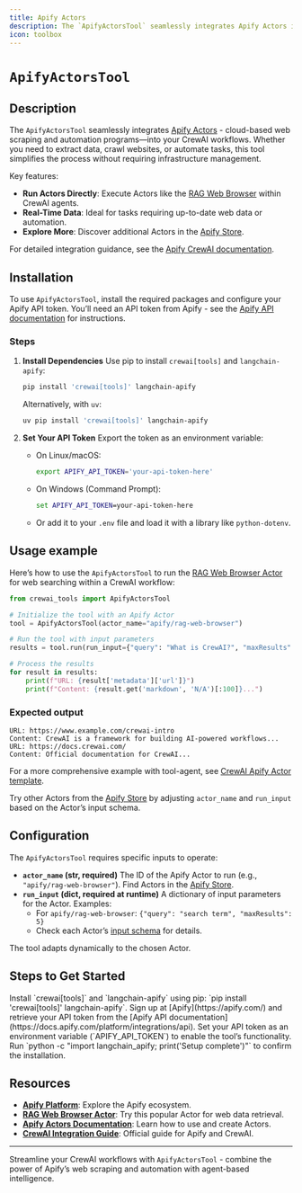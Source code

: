 ```yaml
---
title: Apify Actors
description: The `ApifyActorsTool` seamlessly integrates Apify Actors into CrewAI workflows for web scraping, data extraction, and automation.
icon: toolbox
---
```


# `ApifyActorsTool`

## Description

The `ApifyActorsTool` seamlessly integrates [Apify Actors](https://apify.com/) - cloud-based web scraping and automation programs—into your CrewAI workflows. Whether you need to extract data, crawl websites, or automate tasks, this tool simplifies the process without requiring infrastructure management.

Key features:
- **Run Actors Directly**: Execute Actors like the [RAG Web Browser](https://apify.com/apify/rag-web-browser) within CrewAI agents.
- **Real-Time Data**: Ideal for tasks requiring up-to-date web data or automation.
- **Explore More**: Discover additional Actors in the [Apify Store](https://apify.com/store).

For detailed integration guidance, see the [Apify CrewAI documentation](https://docs.apify.com/platform/integrations/crewai).

## Installation

To use `ApifyActorsTool`, install the required packages and configure your Apify API token. You’ll need an API token from Apify - see the [Apify API documentation](https://docs.apify.com/platform/integrations/api) for instructions.

### Steps
1. **Install Dependencies**
   Use pip to install `crewai[tools]` and `langchain-apify`:
   ```bash
   pip install 'crewai[tools]' langchain-apify
   ```
   Alternatively, with `uv`:
   ```bash
   uv pip install 'crewai[tools]' langchain-apify
   ```

2. **Set Your API Token**
   Export the token as an environment variable:
   - On Linux/macOS:
     ```bash
     export APIFY_API_TOKEN='your-api-token-here'
     ```
   - On Windows (Command Prompt):
     ```cmd
     set APIFY_API_TOKEN=your-api-token-here
     ```
   - Or add it to your `.env` file and load it with a library like `python-dotenv`.

## Usage example

Here’s how to use the `ApifyActorsTool` to run the [RAG Web Browser Actor](https://apify.com/apify/rag-web-browser) for web searching within a CrewAI workflow:

```python Code
from crewai_tools import ApifyActorsTool

# Initialize the tool with an Apify Actor
tool = ApifyActorsTool(actor_name="apify/rag-web-browser")

# Run the tool with input parameters
results = tool.run(run_input={"query": "What is CrewAI?", "maxResults": 5})

# Process the results
for result in results:
    print(f"URL: {result['metadata']['url']}")
    print(f"Content: {result.get('markdown', 'N/A')[:100]}...")
```

### Expected output

```
URL: https://www.example.com/crewai-intro
Content: CrewAI is a framework for building AI-powered workflows...
URL: https://docs.crewai.com/
Content: Official documentation for CrewAI...
```

For a more comprehensive example with tool-agent, see [CrewAI Apify Actor template](https://apify.com/templates/python-crewai).

Try other Actors from the [Apify Store](https://apify.com/store) by adjusting `actor_name` and `run_input` based on the Actor’s input schema.

## Configuration

The `ApifyActorsTool` requires specific inputs to operate:

- **`actor_name` (str, required)**
  The ID of the Apify Actor to run (e.g., `"apify/rag-web-browser"`). Find Actors in the [Apify Store](https://apify.com/store).
- **`run_input` (dict, required at runtime)**
  A dictionary of input parameters for the Actor. Examples:
  - For `apify/rag-web-browser`: `{"query": "search term", "maxResults": 5}`
  - Check each Actor’s [input schema](https://apify.com/apify/rag-web-browser/input-schema) for details.

The tool adapts dynamically to the chosen Actor.

## Steps to Get Started

<Steps>
    <Step title="Install Dependencies">
        Install `crewai[tools]` and `langchain-apify` using pip: `pip install 'crewai[tools]' langchain-apify`.
    </Step>
    <Step title="Obtain an API Token">
        Sign up at [Apify](https://apify.com/) and retrieve your API token from the [Apify API documentation](https://docs.apify.com/platform/integrations/api).
    </Step>
    <Step title="Configure Environment">
        Set your API token as an environment variable (`APIFY_API_TOKEN`) to enable the tool’s functionality.
    </Step>
    <Step title="Verify Setup">
        Run `python -c "import langchain_apify; print('Setup complete')"` to confirm the installation.
    </Step>
</Steps>

## Resources

- **[Apify Platform](https://apify.com/)**: Explore the Apify ecosystem.
- **[RAG Web Browser Actor](https://apify.com/apify/rag-web-browser)**: Try this popular Actor for web data retrieval.
- **[Apify Actors Documentation](https://docs.apify.com/platform/actors)**: Learn how to use and create Actors.
- **[CrewAI Integration Guide](https://docs.apify.com/platform/integrations/crewai)**: Official guide for Apify and CrewAI.

---

Streamline your CrewAI workflows with `ApifyActorsTool` - combine the power of Apify’s web scraping and automation with agent-based intelligence.
